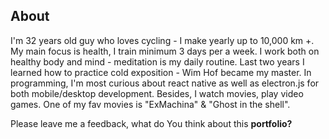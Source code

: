 ## About


I'm 32 years old guy who loves cycling - I make yearly up to 10,000 km +. My main focus is health, I train minimum 3 days per a week.
I work both on healthy body and mind - meditation is my daily routine. Last two years I learned how to practice cold exposition - Wim Hof became my master.
In programming, I'm most curious about react native as well as electron.js for both mobile/desktop development.
Besides, I watch movies, play video games. One of my fav movies is "ExMachina" & "Ghost in the shell".


Please leave me a feedback, what do You think about this **portfolio?**